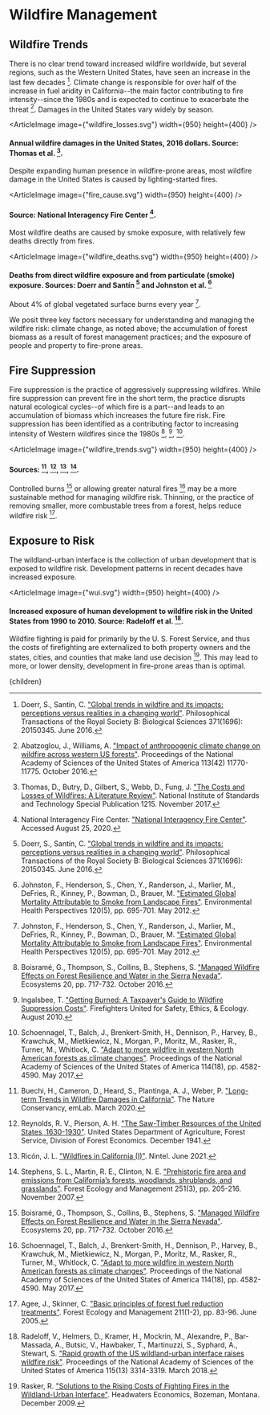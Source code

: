 


# Wildfire Management

## Wildfire Trends
There is no clear trend toward increased wildfire worldwide, but several regions, such as the Western United States, have seen an increase in the last few decades [^5]. Climate change is responsible for over half of the increase in fuel aridity in California--the main factor contributing to fire intensity--since the 1980s and is expected to continue to exacerbate the threat [^1]. Damages in the United States vary widely by season.

<ArticleImage image={"wildfire_losses.svg"} width={950} height={400} />
#### Annual wildfire damages in the United States, 2016 dollars. Source: Thomas et al. [^15].

Despite expanding human presence in wildfire-prone areas, most wildfire damage in the United States is caused by lighting-started fires.

<ArticleImage image={"fire_cause.svg"} width={950} height={400} />
#### Source: National Interagency Fire Center [^8].

Most wildfire deaths are caused by smoke exposure, with relatively few deaths directly from fires.

<ArticleImage image={"wildfire_deaths.svg"} width={950} height={400} />
#### Deaths from direct wildfire exposure and from particulate (smoke) exposure. Sources: Doerr and Santín [^5] and Johnston et al. [^7]

About 4% of global vegetated surface burns every year [^7].

We posit three key factors necessary for understanding and managing the wildfire risk: climate change, as noted above; the accumulation of forest biomass as a result of forest management practices; and the exposure of people and property to fire-prone areas.

## Fire Suppression
Fire suppression is the practice of aggressively suppressing wildfires. While fire suppression can prevent fire in the short term, the practice disrupts natural ecological cycles--of which fire is a part--and leads to an accumulation of biomass which increases the future fire risk. Fire suppression has been identified as a contributing factor to increasing intensity of Western wildfires since the 1980s [^3], [^6], [^13].

<ArticleImage image={"wildfire_trends.svg"} width={950} height={400} />
#### Sources: [^4], [^11], [^12], [^14].

Controlled burns [^3] or allowing greater natural fires [^13] may be a more sustainable method for managing wildfire risk. Thinning, or the practice of removing smaller, more combustable trees from a forest, helps reduce wildfire risk [^2].

<ControlledBurnsSolution />
<ForestThinningSolution />

## Exposure to Risk
The wildland-urban interface is the collection of urban development that is exposed to wildfire risk. Development patterns in recent decades have increased exposure.

<ArticleImage image={"wui.svg"} width={950} height={400} />
#### Increased exposure of human development to wildfire risk in the United States from 1990 to 2010. Source: Radeloff et al. [^9].

<ReformFireInsuranceSolution />

Wildfire fighting is paid for primarily by the U. S. Forest Service, and thus the costs of firefighting are externalized to both property owners and the states, cities, and counties that make land use decision [^10]. This may lead to more, or lower density, development in fire-prone areas than is optimal.

[^1]: Abatzoglou, J., Williams, A. ["Impact of anthropogenic climate change on wildfire across western US forests"](https://www.pnas.org/content/113/42/11770). Proceedings of the National Academy of Sciences of the United States of America 113(42) 11770-11775. October 2016.

[^2]: Agee, J., Skinner, C. ["Basic principles of forest fuel reduction treatments"](https://www.sciencedirect.com/science/article/abs/pii/S0378112705000411). Forest Ecology and Management 211(1-2), pp. 83-96. June 2005.

[^3]: Boisramé, G., Thompson, S., Collins, B., Stephens, S. ["Managed Wildfire Effects on Forest Resilience and Water in the Sierra Nevada"](https://link.springer.com/article/10.1007/s10021-016-0048-1). Ecosystems 20, pp. 717-732. October 2016.

[^4]: Buechi, H., Cameron, D., Heard, S., Plantinga, A. J., Weber, P. ["Long-term Trends in Wildfire Damages in California"](https://emlab.msi.ucsb.edu/sites/emlab.msi.ucsb.edu/files/wildfire-brief.pdf). The Nature Conservancy, emLab. March 2020.

[^5]: Doerr, S., Santín, C. ["Global trends in wildfire and its impacts: perceptions versus realities in a changing world"](https://www.ncbi.nlm.nih.gov/pmc/articles/PMC4874420/). Philosophical Transactions of the Royal Society B: Biological Sciences 371(1696): 20150345. June 2016.

[^6]: Ingalsbee, T. ["Getting Burned: A Taxpayer's Guide to Wildfire Suppression Costs"](http://www.telluridefire.com/image/taxpayer.pdf). Firefighters United for Safety, Ethics, & Ecology. August 2010.

[^7]: Johnston, F., Henderson, S., Chen, Y., Randerson, J., Marlier, M., DeFries, R., Kinney, P., Bowman, D., Brauer, M. ["Estimated Global Mortality Attributable to Smoke from Landscape Fires"](https://www.ncbi.nlm.nih.gov/pmc/articles/PMC3346787/). Environmental Health Perspectives 120(5), pp. 695-701. May 2012.

[^8]: National Interagency Fire Center. ["National Interagency Fire Center"](https://www.nifc.gov/fireInfo/fireInfo_statistics.html). Accessed August 25, 2020.

[^9]: Radeloff, V., Helmers, D., Kramer, H., Mockrin, M., Alexandre, P., Bar-Massada, A., Butsic, V., Hawbaker, T., Martinuzzi, S., Syphard, A., Stewart, S. ["Rapid growth of the US wildland-urban interface raises wildfire risk"](https://www.pnas.org/content/115/13/3314). Proceedings of the National Academy of Sciences of the United States of America 115(13) 3314-3319. March 2018.

[^10]: Rasker, R. ["Solutions to the Rising Costs of Fighting Fires in the Wildland-Urban Interface"](https://headwaterseconomics.org/wp-content/uploads/HeadwatersFireCosts.pdf). Headwaters Economics, Bozeman, Montana. December 2009.

[^11]: Reynolds, R. V., Pierson, A. H. ["The Saw-Timber Resources of the United States, 1630-1930"](https://books.google.com/books/about/The_Saw_Timber_Resource_of_the_United_St.html?id=ylv-uQEACAAJ&utm_source=gb-gplus-shareThe). United States Department of Agriculture, Forest Service, Division of Forest Economics. December 1941.

[^12]: Ricón, J. L. ["Wildfires in California (I)"](https://nintil.com/wildfires-california). Nintel. June 2021.

[^13]: Schoennagel, T., Balch, J., Brenkert-Smith, H., Dennison, P., Harvey, B., Krawchuk, M., Mietkiewicz, N., Morgan, P., Moritz, M., Rasker, R., Turner, M., Whitlock, C. ["Adapt to more wildfire in western North American forests as climate changes"](https://www.pnas.org/content/114/18/4582). Proceedings of the National Academy of Sciences of the United States of America 114(18), pp. 4582-4590. May 2017.

[^14]: Stephens, S. L., Martin, R. E., Clinton, N. E. ["Prehistoric fire area and emissions from California’s forests, woodlands, shrublands, and grasslands"](https://www.sciencedirect.com/science/article/abs/pii/S0378112707004379). Forest Ecology and Management 251(3), pp. 205-216. November 2007.

[^15]: Thomas, D., Butry, D., Gilbert, S., Webb, D., Fung, J. ["The Costs and Losses of Wildfires: A Literature Review"](https://www.nist.gov/publications/costs-and-losses-wildfires). National Institute of Standards and Technology Special Publication 1215. November 2017.

  <Article 
    focusAreaUrl={focusAreaUrl} 
    hierarchy={hierarchy} 
    site={site}
  >
    {children}
  </Article>